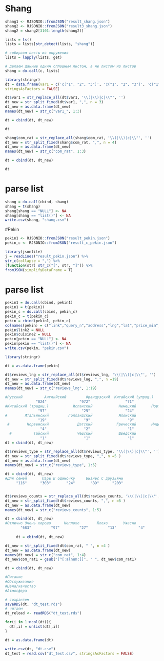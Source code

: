 
# Shang
```r
shang1 <- RJSONIO::fromJSON("result_shang.json")
shang2 <- RJSONIO::fromJSON("result3_shang.json")
shang2 = shang2[3101:length(shang2)]

lists = ls()
lists = lists[str_detect(lists, "shang")]

# собираем листы из окружения
lists = lapply(lists, get)

# делаем данные одним сплошным листом, а не листом из листов
shang = do.call(c, lists)

library(stringr)
dt = data.frame(var1 = c('c("1", "2", "3")', 'c("1", "2", "3")', 'c("1", "2", "3")'),
stringsAsFactors = FALSE)

dt$var1 = str_replace_all(dt$var1, '\\(|\\)|c|\\"', '')
dt_new = str_split_fixed(dt$var1, ",", n = 3)
dt_new = as.data.frame(dt_new)
names(dt_new) = str_c("var1_", 1:3)

dt = cbind(dt, dt_new)

dt

shang$com_rat = str_replace_all(shang$com_rat, '\\(|\\)|c|\\"', '')
dt_new = str_split_fixed(shang$com_rat, ",", n = 4)
dt_new = as.data.frame(dt_new)
names(dt_new) = str_c("com_rat", 1:3)

dt = cbind(dt, dt_new)

dt
```

# parse list 
```r
shang = do.call(cbind, shang)
shang = t(shang)
shang[shang == "NULL"] <- NA
shang[shang == "list()"] <- NA
write.csv(shang, "shang.csv")
```

#Pekin
```r
pekin1 <- RJSONIO::fromJSON("result_pekin.json")
pekin_c <- RJSONIO::fromJSON("result_c_pekin.json")

library(jsonlite)
j = readLines("result_pekin.json") %>% 
str_c(collapse = ",") %>% 
(function(str) str_c("[", str, "]")) %>% 
fromJSON(simplifyDataFrame = T)

```

# parse list 
```r

pekin1 = do.call(cbind, pekin1)
pekin1 = t(pekin1)
pekin_c = do.call(cbind, pekin_c)
pekin_c = t(pekin_c)
pekin = cbind(pekin1, pekin_c)
colnames(pekin) = c("link","query_n","address","lng","lat","price_min","price_max","reviews_lng","reviews_rating","reviews_type","reviews_counts","com_rat","cuisine2", "link2","cuisine")
pekin$link2 = NULL
pekin$cuisine2 = NULL
pekin[pekin == "NULL"] <- NA
pekin[pekin == "list()"] <- NA
write.csv(pekin, "pekin.csv")
```

```r
library(stringr)

dt = as.data.frame(pekin)

dt$reviews_lng = str_replace_all(dt$reviews_lng, '\\(|\\)|c|\\"', '')
dt_new = str_split_fixed(dt$reviews_lng, ",", n =19)
dt_new = as.data.frame(dt_new)
names(dt_new) = str_c("reviews_lng", 1:19)

#Русский          Английский         Французский  Китайский (упрощ.) 
              "824"               "972"                "71"                "64" 
#Китайский (традиц.)           Испанский            Немецкий       Португальский 
               "57"                "25"                "24"                "20" 
#        Итальянский         Голландский            Японский           Корейский 
               "19"                 "9"                 "9"                 "5" 
 #        Норвежский             Датский           Греческий       Индонезийский 
                "4"                 "2"                 "1"                 "1" 
  #          Тайский             Чешский            Шведский 
                "1"                 "1"                 "1" 
dt = cbind(dt, dt_new)

dt$reviews_type = str_replace_all(dt$reviews_type, '\\(|\\)|c|\\"', '')
dt_new = str_split_fixed(dt$reviews_type, ",", n =5 )
dt_new = as.data.frame(dt_new)
names(dt_new) = str_c("reviews_type", 1:5)

dt = cbind(dt, dt_new)
#Для семей       Пары В одиночку     Бизнес С друзьями 
     "116"      "303"       "24"       "89"      "203" 


dt$reviews_counts = str_replace_all(dt$reviews_counts, '\\(|\\)|c|\\"', '')
dt_new = str_split_fixed(dt$reviews_counts, ",", n =5 )
dt_new = as.data.frame(dt_new)
names(dt_new) = str_c("reviews_counts", 1:5)

dt = cbind(dt, dt_new)
#Отлично Очень хорошо      Неплохо        Плохо       Ужасно 
       "683"         "97"         "27"         "13"          "4" 
     
     dt = cbind(dt, dt_new)

dt_new = str_split_fixed(dt$com_rat, " ", n =4 )
dt_new = as.data.frame(dt_new)
names(dt_new) = str_c("com_rat", 1:4)
dt_new$com_rat1 = gsub("[^[:alnum:]]", " ", dt_new$com_rat1)

dt = cbind(dt, dt_new)

#Питание  
#Обслуживание  
#Цена/качество  
#Атмосфера
```

```r
# сохраняем
saveRDS(dt, "dt_test.rds")
# читаем
dt_reload <- readRDS("dt_test.rds")
```

```r
for(i in 1:ncol(dt)){
  dt[,i] = unlist(dt[,i]) 
}

dt = as.data.frame(dt)

write.csv(dt, "dt.csv")
dt_test = read.csv("dt_test.csv", stringsAsFactors = FALSE)
```
